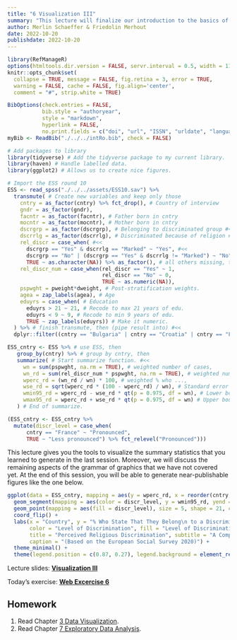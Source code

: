 ```yaml
---
title: "6 Visualization III"
summary: "This lecture will finalize our introduction to the basics of the grammar of graphics and ggplot2."
author: Merlin Schaeffer & Friedolin Merhout
date: 2022-10-20
publishdate: 2022-10-20
---
```


```r
library(RefManageR)
options(htmltools.dir.version = FALSE, servr.interval = 0.5, width = 115, digits = 2)
knitr::opts_chunk$set(
  collapse = TRUE, message = FALSE, fig.retina = 3, error = TRUE,
  warning = FALSE, cache = FALSE, fig.align='center',
  comment = "#", strip.white = TRUE)

BibOptions(check.entries = FALSE, 
           bib.style = "authoryear", 
           style = "markdown",
           hyperlink = FALSE,
           no.print.fields = c("doi", "url", "ISSN", "urldate", "language", "note", "isbn", "volume"))
myBib <- ReadBib("./../../intRo.bib", check = FALSE)

# Add packages to library
library(tidyverse) # Add the tidyverse package to my current library.
library(haven) # Handle labelled data.
library(ggplot2) # Allows us to create nice figures.

# Import the ESS round 10
ESS <- read_spss("./../../assets/ESS10.sav") %>%
  transmute( # Create new variables and keep only those
    cntry = as_factor(cntry) %>% fct_drop(), # Country of interview
    gndr = as_factor(gndr),
    facntr = as_factor(facntr), # Father born in cntry
    mocntr = as_factor(mocntr), # Mother born in cntry
    dscrgrp = as_factor(dscrgrp), # Belonging to discriminated group #<<
    dscrrlg = as_factor(dscrrlg), # Discriminated because of religion #<<
    rel_discr = case_when( #<<
      dscrgrp == "Yes" & dscrrlg == "Marked" ~ "Yes", #<<
      dscrgrp == "No" | (dscrgrp == "Yes" & dscrrlg != "Marked") ~ "No", #<<
      TRUE ~ as.character(NA)) %>% as_factor(), # all others missing, then change to factor #<<
    rel_discr_num = case_when(rel_discr == "Yes" ~ 1, 
                              rel_discr == "No" ~ 0,
                              TRUE ~ as.numeric(NA)),
    pspwght = pweight*dweight, # Post-stratification weights.     
    agea = zap_labels(agea), # Age
    eduyrs = case_when( # Education
      eduyrs > 21 ~ 21, # Recode to max 21 years of edu.
      eduyrs < 9 ~ 9, # Recode to min 9 years of edu.
      TRUE ~ zap_labels(eduyrs)) # Make it numeric.
  ) %>% # finish transmute, then (pipe result into) #<<
  dplyr::filter((cntry == "Bulgaria" | cntry == "Croatia" | cntry == "France"))

ESS_cntry <- ESS %>% # use ESS, then
   group_by(cntry) %>% # group by cntry, then
   summarize( # Start summarize function. #<<
     wn = sum(pspwght, na.rm = TRUE), # weighted number of cases,
     wn_rd = sum(rel_discr_num * pspwght, na.rm = TRUE), # weighted number of cases who ...,
     wperc_rd = (wn_rd / wn) * 100, # weighted % who ...,
     wse_rd = sqrt(wperc_rd * (100 - wperc_rd) / wn), # Standard error of the percent,
     wmin95_rd = wperc_rd - wse_rd * qt(p = 0.975, df = wn), # Lower bound of 95% CI,
     wmax95_rd = wperc_rd + wse_rd * qt(p = 0.975, df = wn) # Upper bound of 95% CI,
   ) # End of summarize.

(ESS_cntry <- ESS_cntry %>% 
  mutate(discr_level = case_when(
      cntry == "France" ~ "Pronounced",
      TRUE ~ "Less pronounced") %>% fct_relevel("Pronounced")))
```

This lecture gives you the tools to visualize the summary statistics that you learned to generate in the last session. Moreover, we will discuss the remaining aspects of the grammar of graphics that we have not covered yet. At the end of this session, you will be able to generate near-publishable figures like the one below.

```r
ggplot(data = ESS_cntry, mapping = aes(y = wperc_rd, x = reorder(cntry, wperc_rd))) +
  geom_segment(mapping = aes(color = discr_level, y = wmin95_rd, yend = wmax95_rd, xend = cntry), size = 6.5, alpha = 0.3) +
  geom_point(mapping = aes(fill = discr_level), size = 5, shape = 21, color = "white") +
  coord_flip() +
  labs(x = "Country", y = "% Who State That They Belong\n to a Discriminated Religious Minority in Their Country of Residence\n(Along with 95% Confidence Intervals)",
       color = "Level of Discrimination", fill = "Level of Discrimination",
       title = "Perceived Religious Discrimination", subtitle = "A Comparison of Three Countries",
       caption = "(Based on the European Social Survey 2020)") + 
  theme_minimal() +
  theme(legend.position = c(0.87, 0.27), legend.background = element_rect(fill = NA, color = NA))
```

Lecture slides: [**Visualization III**](/6-Visualization-III/6-Visualization-III.html)

Today's exercise: [**Web Excercise 6**](/exercises/exercise6.html)

## Homework
1. Read Chapter [3 Data Visualization](http://r4ds.had.co.nz/data-visualisation.html).
2. Read Chapter [7 Exploratory Data Analysis](http://r4ds.had.co.nz/exploratory-data-analysis.html).
